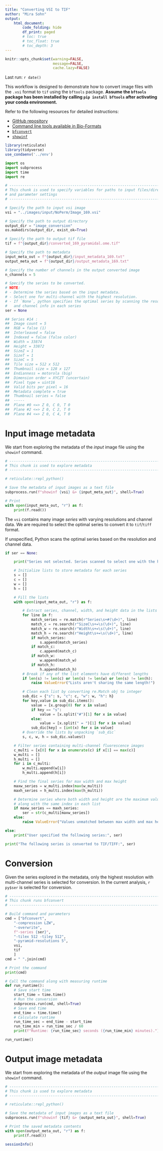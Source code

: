 ```yaml
---
title: "Converting VSI to TIF"
author: "Mira Sohn"
output:
    html_document:
        code_folding: hide
        df_print: paged
        # toc: true
        # toc_float: true
        # toc_depth: 3
---
```


```r
knitr::opts_chunk$set(warning=FALSE,
                      message=FALSE,
                      cache.lazy=FALSE)
```

Last run: `r date()`

This workflow is designed to demonstrate how to convert image files with the `.vsi`
format to `tif` using the `bftools` package. **Assume the `bftools` package has been
installed by calling `pip install bftools` after activating your conda environment.**

Refer to the following resources for detailed instructions:

- [GitHub repository](https://github.com/BobDotCom/bftools)
- [Command line tools available in Bio-Formats](https://bio-formats.readthedocs.io/en/stable/users/comlinetools/index.html)
- [`bfconvert`](https://bio-formats.readthedocs.io/en/stable/users/comlinetools/conversion.html)
- [`showinf`](https://bio-formats.readthedocs.io/en/stable/users/comlinetools/display.html)

```r
library(reticulate)
library(tidyverse)
use_condaenv('../env')
```

```python
import os
import subprocess
import time
import re
```

```python

# ------------------------------------------------------------------------------
# This chunk is used to specify variables for paths to input files/directories
# and parameter settings
# ------------------------------------------------------------------------------

# Specify the path to input vsi image
vsi = "../images/input/NoPerm/Image_169.vsi"

# Specify the path to output directory
output_dir = "image_conversion"
os.makedirs(output_dir, exist_ok=True)

# Specify the path to output tif file
tif = f"{output_dir}/converted_169_pyramidal.ome.tif"

# Specify the path to metadata
input_meta_out = f"{output_dir}/input_metadata_169.txt"
output_meta_out = f"{output_dir}/output_metadata_169.txt"

# Specify the number of channels in the output converted image
n_channels = 5

# Specify the series to be converted. 
# NOTE: 
# - Determine the series based on the input metadata. 
# - Select one for multi-channel with the highest resolution.
# - If `None`, python specifies the optimal series by scanning the resolution 
#   and channel info in each series
ser = None

## Series #14 :
##  Image count = 5
##  RGB = false (1) 
##  Interleaved = false
##  Indexed = false (false color)
##  Width = 33874
##  Height = 33872
##  SizeZ = 1
##  SizeT = 1
##  SizeC = 5
##  Tile size = 512 x 512
##  Thumbnail size = 128 x 127
##  Endianness = motorola (big)
##  Dimension order = XYCZT (uncertain)
##  Pixel type = uint16
##  Valid bits per pixel = 16
##  Metadata complete = true
##  Thumbnail series = false
##  -----
##  Plane #0 <=> Z 0, C 0, T 0
##  Plane #2 <=> Z 0, C 2, T 0
##  Plane #4 <=> Z 0, C 4, T 0
```

# Input image metadata

We start from exploring the metadata of the *input* image file using the `showinf` command.


```python

# ------------------------------------------------------------------------------
# This chunk is used to explore metadata
# ------------------------------------------------------------------------------

# reticulate::repl_python()

# Save the metadata of input images as a text file
subprocess.run(f"showinf {vsi} &> {input_meta_out}", shell=True)

# Print
with open(input_meta_out, "r") as f:
    print(f.read())

```

The `vsi` contains many image *series* with varying resolutions and channel data. We are required 
to select the optimal series to convert it to `tif`/`tiff` format.

If unspecified, Python scans the optimal series based on the resolution and channel data.

```python

if ser == None:

    print("Series not selected. Series scanned to select one with the highest resolution and multi-channel.")

    # Initialize lists to store metadata for each series
    s = []
    c = []
    w = []
    h = []

    # Fill the lists
    with open(input_meta_out, "r") as f:

        # Extract series, channel, width, and height data in the lists
        for line in f:
            match_series = re.match(r"Series\s+#(\d+)", line)
            match_c = re.search(r"SizeC\s+=\s(\d+)", line)
            match_w = re.search(r"Width\s+=\s(\d+)", line)
            match_h = re.search(r"Height\s+=\s(\d+)", line)
            if match_series:
                s.append(match_series)
            if match_c:
                c.append(match_c)
            if match_w:
                w.append(match_w)
            if match_h:
                h.append(match_h)
        # Break if any of the list elements have different lengths
        if len(s) != len(c) or len(s) != len(w) or len(s) != len(h):
            raise ValueError("Lists aren't sharing the same length!")

        # Clean each list by converting re.Match obj to integer
        sub_dic = {"s": s, "c": c, "w": w, "h": h}
        for key,value in sub_dic.items():
            value = [x.group(0) for x in value]
            if key == "s":
                value = [x.split("#")[1] for x in value]
            else:
                value = [x.split(" = ")[1] for x in value]
            sub_dic[key] = [int(x) for x in value]
        # Override the lists by unpacking `sub_dic`
        s, c, w, h = sub_dic.values()

    # Filter series containing multi-channel fluorescence images
    c_multi = [x[0] for x in enumerate(c) if x[1] == max(c)]
    w_multi = []
    h_multi = []
    for i in c_multi:
        w_multi.append(w[i])
        h_multi.append(h[i])

    # Find the final series for max width and max height
    maxw_series = w_multi.index(max(w_multi))
    maxh_series = h_multi.index(max(h_multi))

    # Determine series where both width and height are the maximum values 
    # along with the same index in each list
    if maxw_series == maxh_series:
        ser = str(c_multi[maxw_series])
    else:
        raise ValueError("Values unmatched between max width and max height!")

else:
    print("User specified the following series:", ser)

print("The following series is converted to TIF/TIFF:", ser)
```


# Conversion

Given the series explored in the metadata, only the highest resolution with multi-channel 
series is selected for conversion. In the current analysis, `r py$ser` is selected for 
conversion.


```python

# ------------------------------------------------------------------------------
# This chunk runs bfconvert
# ------------------------------------------------------------------------------

# Build command and parameters
cmd = ["bfconvert",
    "-compression LZW",
    "-overwrite",
    f"-series {ser}",
    "-tilex 512 -tiley 512",
    "-pyramid-resolutions 5",
    vsi,
    tif
    ]
cmd = " ".join(cmd)

# Print the command
print(cmd)

# Call the command along with measuring runtime
def run_runtime():
    # Save start time
    start_time = time.time()
    # Run the conversion
    subprocess.run(cmd, shell=True)
    # Save end time
    end_time = time.time()
    # Calculate runtime
    run_time_sec = end_time - start_time
    run_time_min = run_time_sec / 60
    print(f"Runtime: {run_time_sec} seconds ({run_time_min} minutes).")

run_runtime()
```

# Output image metadata

We start from exploring the metadata of the *output* image file using the `showinf` command.


```python

# ------------------------------------------------------------------------------
# This chunk is used to explore metadata
# ------------------------------------------------------------------------------

# reticulate::repl_python()

# Save the metadata of input images as a text file
subprocess.run(f"showinf {tif} &> {output_meta_out}", shell=True)

# Print the saved metadata contents
with open(output_meta_out, "r") as f:
    print(f.read())

```

```r
sessionInfo()
```
